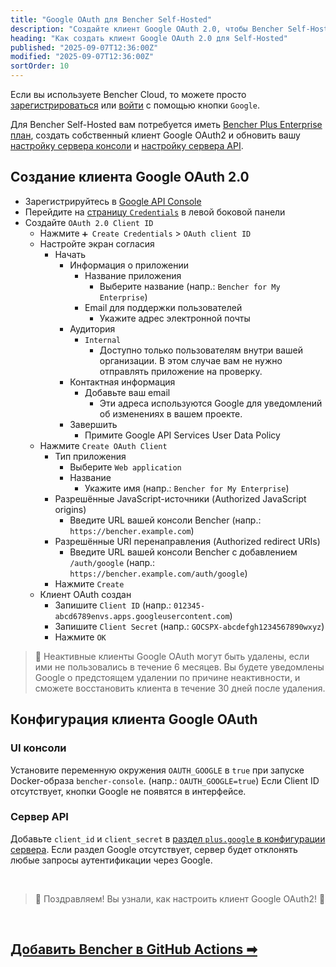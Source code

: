 ```yaml
---
title: "Google OAuth для Bencher Self-Hosted"
description: "Создайте клиент Google OAuth 2.0, чтобы Bencher Self-Hosted мог аутентифицироваться через Google"
heading: "Как создать клиент Google OAuth 2.0 для Self-Hosted"
published: "2025-09-07T12:36:00Z"
modified: "2025-09-07T12:36:00Z"
sortOrder: 10
---
```


Если вы используете Bencher Cloud, то можете просто [зарегистрироваться](/auth/signup) или [войти](/auth/login) с помощью кнопки `Google`.

Для Bencher Self-Hosted вам потребуется иметь [Bencher Plus Enterprise план][bencher plus enterprise],
создать собственный клиент Google OAuth2
и обновить вашу [настройку сервера консоли][console config] и [настройку сервера API][server config].

[bencher plus enterprise]: /pricing/?level=enterprise
[console config]: /ru/docs/reference/console-config/
[server config]: /ru/docs/reference/server-config/

## Создание клиента Google OAuth 2.0

- Зарегистрируйтесь в [Google API Console][google api console]
- Перейдите на [страницу `Credentials`][google cloud credentials] в левой боковой панели
- Создайте `OAuth 2.0 Client ID`
  - Нажмите `➕ Create Credentials` > `OAuth client ID`
  - Настройте экран согласия
    - Начать
      - Информация о приложении
        - Название приложения
          - Выберите название (напр.: `Bencher for My Enterprise`)
        - Email для поддержки пользователей
          - Укажите адрес электронной почты
      - Аудитория
        - `Internal`
          - Доступно только пользователям внутри вашей организации.
            В этом случае вам не нужно отправлять приложение на проверку.
      - Контактная информация
        - Добавьте ваш email
          - Эти адреса используются Google для уведомлений об изменениях в вашем проекте.
      - Завершить
        - Примите Google API Services User Data Policy
  - Нажмите `Create OAuth Client`
    - Тип приложения
      - Выберите `Web application`
      - Название
        - Укажите имя (напр.: `Bencher for My Enterprise`)
    - Разрешённые JavaScript-источники (Authorized JavaScript origins)
      - Введите URL вашей консоли Bencher (напр.: `https://bencher.example.com`)
    - Разрешённые URI перенаправления (Authorized redirect URIs)
      - Введите URL вашей консоли Bencher с добавлением `/auth/google` (напр.: `https://bencher.example.com/auth/google`)
    - Нажмите `Create`
  - Клиент OAuth создан
    - Запишите `Client ID` (напр.: `012345-abcd6789envs.apps.googleusercontent.com`)
    - Запишите `Client Secret` (напр.: `GOCSPX-abcdefgh1234567890wxyz`)
    - Нажмите `OK`

[google api console]: https://console.developers.google.com/
[google cloud credentials]: https://console.cloud.google.com/apis/credentials

> 🐰 Неактивные клиенты Google OAuth могут быть удалены, если ими не пользовались в течение 6 месяцев.
> Вы будете уведомлены Google о предстоящем удалении по причине неактивности, и сможете восстановить клиента в течение 30 дней после удаления.

## Конфигурация клиента Google OAuth

### UI консоли
Установите переменную окружения `OAUTH_GOOGLE` в `true` при запуске Docker-образа `bencher-console`. (напр.: `OAUTH_GOOGLE=true`)
Если Client ID отсутствует, кнопки Google не появятся в интерфейсе.

### Сервер API
Добавьте `client_id` и `client_secret` в [раздел `plus.google` в конфигурации сервера](/ru/docs/reference/server-config/#plusgoogle).
Если раздел Google отсутствует, сервер будет отклонять любые запросы аутентификации через Google.

<br/>

> 🐰 Поздравляем! Вы узнали, как настроить клиент Google OAuth2! 🎉

<br/>

<h2><a href="/ru/docs/how-to/github-actions/">Добавить Bencher в GitHub Actions ➡</a></h2>